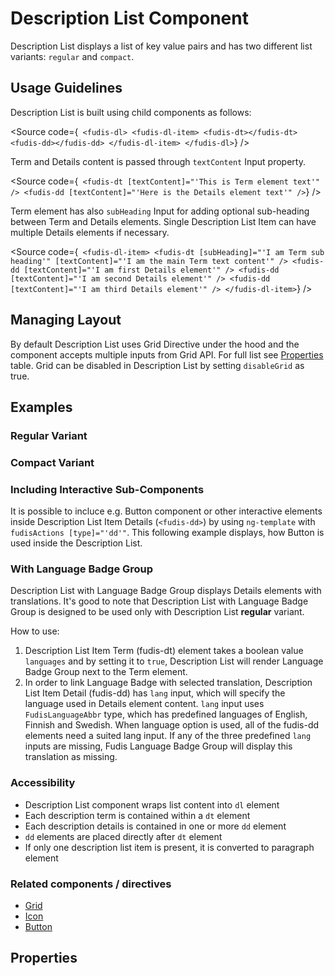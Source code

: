 
<Meta title="Components/Description List" />

# Description List Component

Description List displays a list of key value pairs and has two different list variants: `regular` and `compact`.

## Usage Guidelines

Description List is built using child components as follows:

<Source
  code={`
<fudis-dl>
  <fudis-dl-item>
    <fudis-dt></fudis-dt>
    <fudis-dd></fudis-dd>
  </fudis-dl-item>
</fudis-dl>`}
/>

Term and Details content is passed through `textContent` Input property.

<Source
  code={`
<fudis-dt [textContent]="'This is Term element text'" />
<fudis-dd [textContent]="'Here is the Details element text'" />`}
/>

Term element has also `subHeading` Input for adding optional sub-heading between Term and Details elements. Single Description List Item can have multiple Details elements if necessary.

<Source
  code={`
<fudis-dl-item>
  <fudis-dt [subHeading]="'I am Term sub heading'" [textContent]="'I am the main Term text content'" />
  <fudis-dd [textContent]="'I am first Details element'" />
  <fudis-dd [textContent]="'I am second Details element'" />
  <fudis-dd [textContent]="'I am third Details element'" />
</fudis-dl-item>`}
/>

## Managing Layout

By default Description List uses Grid Directive under the hood and the component accepts multiple inputs from Grid API. For full list see [Properties](#properties) table. Grid can be disabled in Description List by setting `disableGrid` as true.

## Examples

### Regular Variant

<Canvas of={DescriptionListStories.DescriptionList}></Canvas>

### Compact Variant

<Canvas of={DescriptionListStories.DescriptionListCompact}></Canvas>

### Including Interactive Sub-Components

It is possible to incluce e.g. Button component or other interactive elements inside Description List Item Details (`<fudis-dd>`) by using `ng-template` with `fudisActions [type]="'dd'"`. This following example displays, how Button is used inside the Description List.

<Canvas of={DescriptionListStories.DescriptionListWithSubComponents}></Canvas>

### With Language Badge Group

Description List with Language Badge Group displays Details elements with translations. It's good to note that Description List with Language Badge Group is designed to be used only with Description List **regular** variant.

How to use:

1. Description List Item Term (fudis-dt) element takes a boolean value `languages` and by setting it to `true`, Description List will render Language Badge Group next to the Term element.
2. In order to link Language Badge with selected translation, Description List Item Detail (fudis-dd) has `lang` input, which will specify the language used in Details element content. `lang` input uses `FudisLanguageAbbr` type, which has predefined languages of English, Finnish and Swedish. When language option is used, all of the fudis-dd elements need a suited lang input. If any of the three predefined `lang` inputs are missing, Fudis Language Badge Group will display this translation as missing.

<Canvas of={DescriptionListStories.DescriptionListWithLanguages}></Canvas>

### Accessibility

- Description List component wraps list content into `dl` element
- Each description term is contained within a `dt` element
- Each description details is contained in one or more `dd` element
- `dd` elements are placed directly after `dt` element
- If only one description list item is present, it is converted to paragraph element

### Related components / directives

- [Grid](/docs/components-grid-grid--example)
- [Icon](/docs/components-icon--icon)
- [Button](/docs/components-button--button)

## Properties

<ArgTypes of={DescriptionListComponent} />
